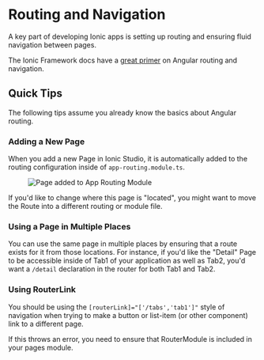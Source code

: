 # Routing and Navigation

A key part of developing Ionic apps is setting up routing and ensuring fluid navigation between pages.

The Ionic Framework docs have a [great primer](../../angular/navigation.mdx) on Angular routing and navigation.

## Quick Tips

The following tips assume you already know the basics about Angular routing.

### Adding a New Page

When you add a new Page in Ionic Studio, it is automatically added to the routing configuration inside of `app-routing.module.ts`.

<figure>
  <img alt="Page added to App Routing Module" src={require('./_assets/img/ss-page-routing-module.png').default} />
</figure>

If you'd like to change where this page is "located", you might want to move the Route into a different routing or module file.

### Using a Page in Multiple Places

You can use the same page in multiple places by ensuring that a route exists for it from those locations. For instance, if you'd like the "Detail" Page to be accessible inside of Tab1 of your application as well as Tab2, you'd want a `/detail` declaration in the router for both Tab1 and Tab2.

### Using RouterLink

You should be using the `[routerLink]="['/tabs','tab1']"` style of navigation when trying to make a button or list-item (or other component) link to a different page.

If this throws an error, you need to ensure that RouterModule is included in your pages module.
